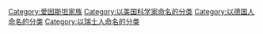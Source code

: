 [[Category:爱因斯坦家族|Category:爱因斯坦家族]]
[[Category:以美国科学家命名的分类|Category:以美国科学家命名的分类]]
[[Category:以德国人命名的分类|Category:以德国人命名的分类]]
[[Category:以瑞士人命名的分类|Category:以瑞士人命名的分类]]